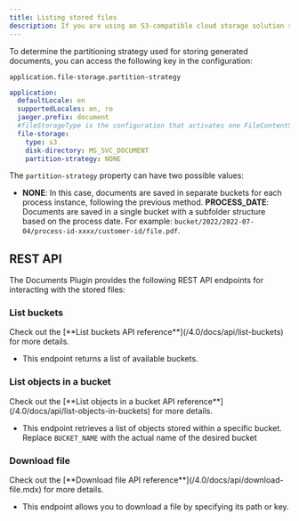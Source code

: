 ```yaml
---
title: Listing stored files
description: If you are using an S3-compatible cloud storage solution such as MinIO, the stored files are organized into buckets. A bucket serves as a container for objects stored in Amazon S3. The Documents Plugin provides a REST API that allows you to easily view the files stored in the buckets.
---
```


To determine the partitioning strategy used for storing generated documents, you can access the following key in the configuration:

`application.file-storage.partition-strategy`

```yaml
application:
  defaultLocale: en
  supportedLocales: en, ro
  jaeger.prefix: document
  #fileStorageType is the configuration that activates one FileContentService implementation. Valid values: minio / fileSystem
  file-storage:
    type: s3
    disk-directory: MS_SVC_DOCUMENT
    partition-strategy: NONE

```

The `partition-strategy` property can have two possible values:

* **NONE**: In this case, documents are saved in separate buckets for each process instance, following the previous method.
**PROCESS_DATE**: Documents are saved in a single bucket with a subfolder structure based on the process date. For example: `bucket/2022/2022-07-04/process-id-xxxx/customer-id/file.pdf`.


## REST API

The Documents Plugin provides the following REST API endpoints for interacting with the stored files:


### List buckets

<Check>
  Check out the [**List buckets API reference**](/4.0/docs/api/list-buckets) for more details.
</Check>

* This endpoint returns a list of available buckets.

### List objects in a bucket

<Check>
  Check out the [**List objects in a bucket API reference**](/4.0/docs/api/list-objects-in-buckets) for more details.
</Check>

* This endpoint retrieves a list of objects stored within a specific bucket. Replace `BUCKET_NAME` with the actual name of the desired bucket

### Download file

<Check>
  Check out the [**Download file API reference**](/4.0/docs/api/download-file.mdx) for more details.
</Check>

* This endpoint allows you to download a file by specifying its path or key.
